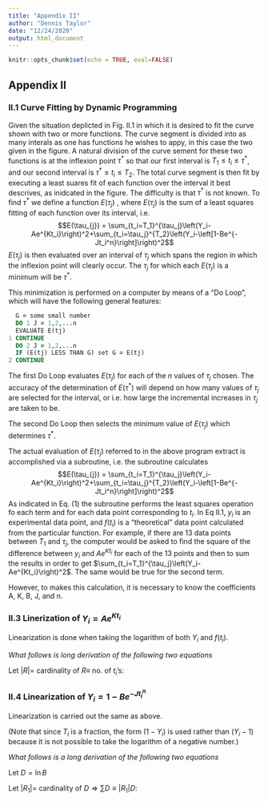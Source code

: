 ```yaml
---
title: "Appendix II"
author: "Dennis Taylor"
date: "12/24/2020"
output: html_document
---
```


```r
knitr::opts_chunk$set(echo = TRUE, eval=FALSE)
```

## Appendix II

### II.1 Curve Fitting by Dynamic Programming

Given the situation deplicted in Fig. II.1 in which it is desired to fit the curve shown with two or more functions. The curve segment is divided into as many interals as one has functions he wishes to appy, in this case the two given in the figure. A natural division of the curve sement for these two functions is at the inflexion point $\tau^{*}$ so that our first interval is $T_{1} \le t_{i} \le \tau^{*}$, and our second interval is $\tau^{*} \le t_{i} \le T_{2}$. The total curve segment is then fit by executing a least suares fit of each function over the interval it best descrives, as inidcated in the figure. The difficulty is that $\tau^{*}$ is not known. To find $\tau^{*}$ we define a function $E(\tau_{j})$ , where $E(\tau_{j})$ is the sum of a least squares fitting of each function over its interval, i.e.
$$E(\tau_{j}) = \sum_{t_i=T_1}^{\tau_j}\left(Y_i-Ae^{Kt_i}\right)^2+\sum_{t_i=\tau_j}^{T_2}\left(Y_i-\left[1-Be^{-Jt_i^n}\right]\right)^2$$
$E(\tau_{j})$ is then evaluated over an interval of $\tau_j$ which spans the region in which the inflexion point will clearly occur. The $\tau_j$ for which each $E(\tau_{j})$ is a minimum will be $\tau^{*}$.

This minimization is performed on a computer by means of a "Do Loop", which will have the following general features:
```fortran
  G = some small number
  DO 1 J = 1,2,...n
  EVALUATE E(tj)
1 CONTINUE
  DO 2 J = 1,2,...n
  IF (E(tj) LESS THAN G) set G = E(tj)
2 CONTINUE
```

The first Do Loop evaluates $E(\tau_{j})$ for each of the $n$ values of $\tau_j$ chosen. The accuracy of the determination of $E(\tau^{*})$ will depend on how many values of $\tau_j$ are selected for the interval, or i.e. how large the incremental increases in $\tau_j$ are taken to be.

The second Do Loop then selects the minimum value of $E(\tau_{j})$ which determines $\tau^{*}$.

The actual evaluation of $E(\tau_{j})$ referred to in the above program extract is accomplished via a subroutine, i.e. the subroutine calculates $$E(\tau_{j}) = \sum_{t_i=T_1}^{\tau_j}\left(Y_i-Ae^{Kt_i}\right)^2+\sum_{t_i=\tau_j}^{T_2}\left(Y_i-\left[1-Be^{-Jt_i^n}\right]\right)^2$$
As indicated in Eq. (1) the subroutine performs the least squares operation fo each term and for each data point corresponding to $t_i$. In Eq II.1, $y_i$ is an experimental data point, and $f(t_i)$ is a "theoretical" data point calculated from the particular function. For example, if there are 13 data points between $T_1$ and $\tau_j$, the computer would be asked to find the square of the difference between $y_i$ and $Ae^{Kt_i}$ for each of the 13 points and then to sum the results in order to get $\sum_{t_i=T_1}^{\tau_j}\left(Y_i-Ae^{Kt_i}\right)^2$. The same would be true for the second term.

However, to makes this calculation, it is necessary to know the coefficients A, K, B, J, and n.

### II.3 Linerization of $Y_i=Ae^{Kt_i}$

Linearization is done when taking the logarithm of both $Y_i$ and $f(t_i)$.
\begin{align*}
Y_i & = Ae^{Kt_i} \\
\ln Y_i & = \ln A + Kt_i \\
\ln Y_i & = C + Kt_i

\end{align*}

*What follows is long derivation of the following two equations*

Let $|R| =$ cardinality of $R \equiv$ no. of $t_i$'s:
\begin{align*}
C & = \frac{\sum\left(\ln Y_i-Kt_i\right)}{|R|} \\
K & = \frac{\sum\left(t_i\ln Y_i-t_i\frac{\sum \ln Y_i}{|R|}\right)}{\sum \left(t_i^2-\frac{t_i\sum t_i}{|R|}\right)}
\end{align*}

### II.4 Linearization of $Y_i = 1-Be^{-Jt_i^n}$

Linearization is carried out the same as above.

\begin{align*}
Y_i & = 1-Be^{-Jt_i^n} \\
1-Y_i & = Be^{-Jt_i^n}
\end{align*}

(Note that since $T_i$ is a fraction, the form ($1-Y_i$) is used rather than ($Y_i-1$) because it is not possible to take the logarithm of a negative number.)

*What follows is a long derivation of the following two equations*

Let $D = \ln B$

Let $|R_1| =$ cardinality of $D \Rightarrow \sum D \equiv |R_1|D$:

\begin{align*}
D & = \frac{\sum\left[\ln\left(1-Y_i\right)+Jt_i^n\right]}{|R_1|} \\
J & = \frac{\sum\left[t_i^n\ln \left(1-Y_i\right) - t_i^n \frac{\sum \ln \left(1-Y_i\right)}{|R_1|}\right]}{\sum \left(\frac{t_i^n \sum t_i^n}{|R_1|} - t_i^{2n}\right)}
\end{align*}
